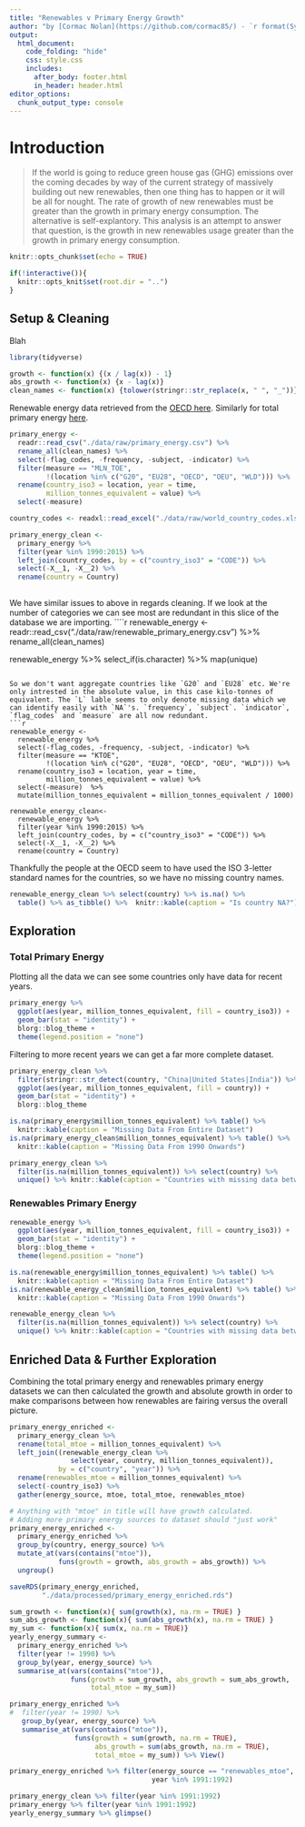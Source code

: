 ```yaml
---
title: "Renewables v Primary Energy Growth"
author: "by [Cormac Nolan](https://github.com/cormac85/) - `r format(Sys.time(), '%d %B %Y')`"
output: 
  html_document:
    code_folding: "hide"
    css: style.css
    includes: 
      after_body: footer.html
      in_header: header.html
editor_options: 
  chunk_output_type: console
---
```


# Introduction {.tabset .tabset-fade .tabset-pills}
> If the world is going to reduce green house gas (GHG) emissions over the coming decades by way of the current strategy of massively building out new renewables, then one thing has to happen or it will be all for nought. The rate of growth of new renewables must be greater than the growth in primary energy consumption. The alternative is self-explantory. This analysis is an attempt to answer that question, is the growth in new renewables usage greater than the growth in primary energy consumption.

```r
knitr::opts_chunk$set(echo = TRUE)

if(!interactive()){
  knitr::opts_knit$set(root.dir = "..")
}

```

## Setup & Cleaning
Blah
```r
library(tidyverse)

```


```r
growth <- function(x) {(x / lag(x)) - 1}
abs_growth <- function(x) {x - lag(x)}
clean_names <- function(x) {tolower(stringr::str_replace(x, " ", "_"))}
```

Renewable energy data retrieved from the [OECD here](https://data.oecd.org/energy/renewable-energy.htm). Similarly for total primary energy [here](https://data.oecd.org/energy/primary-energy-supply.htm).

```r
primary_energy <-
  readr::read_csv("./data/raw/primary_energy.csv") %>% 
  rename_all(clean_names) %>% 
  select(-flag_codes, -frequency, -subject, -indicator) %>% 
  filter(measure == "MLN_TOE",
         !(location %in% c("G20", "EU28", "OECD", "OEU", "WLD"))) %>% 
  rename(country_iso3 = location, year = time, 
         million_tonnes_equivalent = value) %>% 
  select(-measure) 

country_codes <- readxl::read_excel("./data/raw/world_country_codes.xls")

primary_energy_clean <-
  primary_energy %>% 
  filter(year %in% 1990:2015) %>% 
  left_join(country_codes, by = c("country_iso3" = "CODE")) %>% 
  select(-X__1, -X__2) %>% 
  rename(country = Country)
  
```

We have similar issues to above in regards cleaning. If we look at the number of categories we can see most are redundant in this slice of the database we are importing. 
````r
renewable_energy <-
  readr::read_csv("./data/raw/renewable_primary_energy.csv") %>% 
  rename_all(clean_names) 

renewable_energy %>% select_if(is.character) %>% map(unique)
```

So we don't want aggregate countries like `G20` and `EU28` etc. We're only intrested in the absolute value, in this case kilo-tonnes of equivalent. The `L` lable seems to only denote missing data which we can identify easily with `NA`'s. `frequency`, `subject`. `indicator`, `flag_codes` and `measure` are all now redundant.
```r
renewable_energy <-
  renewable_energy %>% 
  select(-flag_codes, -frequency, -subject, -indicator) %>% 
  filter(measure == "KTOE",
         !(location %in% c("G20", "EU28", "OECD", "OEU", "WLD"))) %>% 
  rename(country_iso3 = location, year = time, 
         million_tonnes_equivalent = value) %>% 
  select(-measure)  %>% 
  mutate(million_tonnes_equivalent = million_tonnes_equivalent / 1000)

renewable_energy_clean<-
  renewable_energy %>% 
  filter(year %in% 1990:2015) %>% 
  left_join(country_codes, by = c("country_iso3" = "CODE")) %>% 
  select(-X__1, -X__2) %>% 
  rename(country = Country)

```

Thankfully the people at the OECD seem to have used the ISO 3-letter standard names for the countries, so we have no missing country names.
```r
renewable_energy_clean %>% select(country) %>% is.na() %>%
  table() %>% as_tibble() %>%  knitr::kable(caption = "Is country NA?")
```

## Exploration
### Total Primary Energy
Plotting all the data we can see some countries only have data for recent years.
```r
primary_energy %>% 
  ggplot(aes(year, million_tonnes_equivalent, fill = country_iso3)) +
  geom_bar(stat = "identity") +
  blorg::blog_theme +
  theme(legend.position = "none")

```

Filtering to more recent years we can get a far more complete dataset.
```r
primary_energy_clean %>% 
  filter(stringr::str_detect(country, "China|United States|India")) %>% 
  ggplot(aes(year, million_tonnes_equivalent, fill = country)) +
  geom_bar(stat = "identity") +
  blorg::blog_theme

is.na(primary_energy$million_tonnes_equivalent) %>% table() %>%
  knitr::kable(caption = "Missing Data From Entire Dataset")
is.na(primary_energy_clean$million_tonnes_equivalent) %>% table() %>% 
  knitr::kable(caption = "Missing Data From 1990 Onwards")

primary_energy_clean %>% 
  filter(is.na(million_tonnes_equivalent)) %>% select(country) %>% 
  unique() %>% knitr::kable(caption = "Countries with missing data between 1990 - 2015")
```

### Renewables Primary Energy
```r
renewable_energy %>% 
  ggplot(aes(year, million_tonnes_equivalent, fill = country_iso3)) +
  geom_bar(stat = "identity") +
  blorg::blog_theme +
  theme(legend.position = "none")

is.na(renewable_energy$million_tonnes_equivalent) %>% table() %>%
  knitr::kable(caption = "Missing Data From Entire Dataset")
is.na(renewable_energy_clean$million_tonnes_equivalent) %>% table() %>% 
  knitr::kable(caption = "Missing Data From 1990 Onwards")

renewable_energy_clean %>% 
  filter(is.na(million_tonnes_equivalent)) %>% select(country) %>% 
  unique() %>% knitr::kable(caption = "Countries with missing data between 1990 - 2015")
```


## Enriched Data & Further Exploration
Combining the total primary energy and renewables primary energy datasets we can then calculated the growth and absolute growth in order to make comparisons between how renewables are fairing versus the overall picture.
```r
primary_energy_enriched <-
  primary_energy_clean %>% 
  rename(total_mtoe = million_tonnes_equivalent) %>% 
  left_join((renewable_energy_clean %>% 
               select(year, country, million_tonnes_equivalent)), 
            by = c("country", "year")) %>% 
  rename(renewables_mtoe = million_tonnes_equivalent) %>% 
  select(-country_iso3) %>% 
  gather(energy_source, mtoe, total_mtoe, renewables_mtoe)

# Anything with "mtoe" in title will have growth calculated.
# Adding more primary energy sources to dataset should "just work"
primary_energy_enriched <-
  primary_energy_enriched %>%
  group_by(country, energy_source) %>% 
  mutate_at(vars(contains("mtoe")), 
            funs(growth = growth, abs_growth = abs_growth)) %>% 
  ungroup() 

saveRDS(primary_energy_enriched,
        "./data/processed/primary_energy_enriched.rds")
```


```r
sum_growth <- function(x){ sum(growth(x), na.rm = TRUE) }
sum_abs_growth <- function(x){ sum(abs_growth(x), na.rm = TRUE) }
my_sum <- function(x){ sum(x, na.rm = TRUE)}
yearly_energy_summary <-
  primary_energy_enriched %>% 
  filter(year != 1990) %>% 
  group_by(year, energy_source) %>% 
  summarise_at(vars(contains("mtoe")), 
               funs(growth = sum_growth, abs_growth = sum_abs_growth,
                    total_mtoe = my_sum))

primary_energy_enriched %>% 
#  filter(year != 1990) %>% 
   group_by(year, energy_source) %>% 
   summarise_at(vars(contains("mtoe")), 
                funs(growth = sum(growth, na.rm = TRUE), 
                     abs_growth = sum(abs_growth, na.rm = TRUE),
                     total_mtoe = my_sum)) %>% View()

primary_energy_enriched %>% filter(energy_source == "renewables_mtoe",
                                   year %in% 1991:1992) 

primary_energy_clean %>% filter(year %in% 1991:1992) 
primary_energy %>% filter(year %in% 1991:1992) 
yearly_energy_summary %>% glimpse()

```


```r

```


```r

```


```r

```

